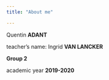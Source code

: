```yaml
---
title: "About me"

---
```


Quentin **ADANT** 

teacher's name: Ingrid **VAN LANCKER**

**Group 2**

academic year **2019-2020**
